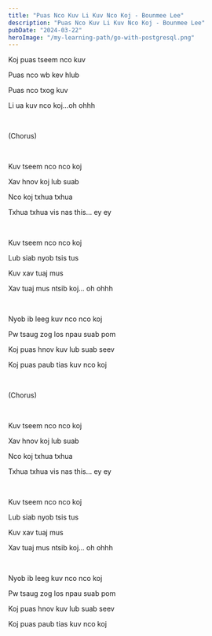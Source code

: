 ```yaml
---
title: "Puas Nco Kuv Li Kuv Nco Koj - Bounmee Lee"
description: "Puas Nco Kuv Li Kuv Nco Koj - Bounmee Lee"
pubDate: "2024-03-22"
heroImage: "/my-learning-path/go-with-postgresql.png"
---
```


Koj puas tseem nco kuv

Puas nco wb kev hlub

Puas nco txog kuv

Li ua kuv nco koj…oh ohhh

<br />

(Chorus)

<br />

Kuv tseem nco nco koj

Xav hnov koj lub suab

Nco koj txhua txhua

Txhua txhua vis nas this... ey ey

<br />

Kuv tseem nco nco koj

Lub siab nyob tsis tus

Kuv xav tuaj mus

Xav tuaj mus ntsib koj... oh ohhh

<br />

Nyob ib leeg kuv nco nco koj

Pw tsaug zog los npau suab pom

Koj puas hnov kuv lub suab seev

Koj puas paub tias kuv nco koj

<br />

(Chorus)

<br />

Kuv tseem nco nco koj

Xav hnov koj lub suab

Nco koj txhua txhua

Txhua txhua vis nas this... ey ey

<br />

Kuv tseem nco nco koj

Lub siab nyob tsis tus

Kuv xav tuaj mus

Xav tuaj mus ntsib koj... oh ohhh

<br />

Nyob ib leeg kuv nco nco koj

Pw tsaug zog los npau suab pom

Koj puas hnov kuv lub suab seev

Koj puas paub tias kuv nco koj
